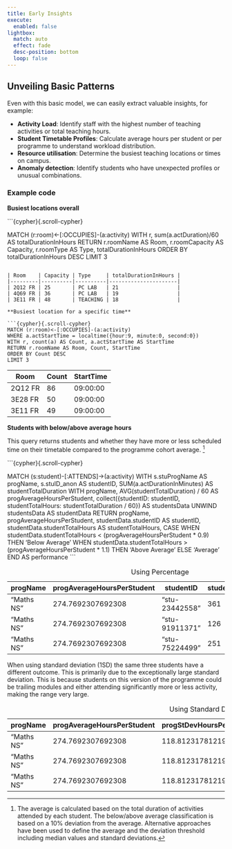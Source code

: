 ```yaml
---
title: Early Insights
execute: 
  enabled: false
lightbox:
  match: auto
  effect: fade
  desc-position: bottom
  loop: false
---
```


## Unveiling Basic Patterns

Even with this basic model, we can easily extract valuable insights, for example:

-   **Activity Load**: Identify staff with the highest number of teaching activities or total teaching hours.
-   **Student Timetable Profiles**: Calculate average hours per student or per programme to understand workload distribution.
-   **Resource utilisation**: Determine the busiest teaching locations or times on campus.
-   **Anomaly detection**: Identify students who have unexpected profiles or unusual combinations.

### Example code

**Busiest locations overall**

```{cypher}{.scroll-cypher} 

MATCH (r:room)<-[:OCCUPIES]-(a:activity) 
WITH r, sum(a.actDuration)/60 AS totalDurationInHours 
RETURN r.roomName AS Room, r.roomCapacity AS Capacity, r.roomType AS Type, totalDurationInHours 
ORDER BY totalDurationInHours 
DESC LIMIT 3
```

| Room    | Capacity | Type     | totalDurationInHours |
|---------|----------|----------|----------------------|
| 2Q12 FR | 25       | PC LAB   | 21                   |
| 4Q69 FR | 36       | PC LAB   | 19                   |
| 3E11 FR | 48       | TEACHING | 18                   |

**Busiest location for a specific time**

```{cypher}{.scroll-cypher} 
MATCH (r:room)<-[:OCCUPIES]-(a:activity) 
WHERE a.actStartTime = localtime({hour:9, minute:0, second:0})  
WITH r, count(a) AS Count, a.actStartTime AS StartTime 
RETURN r.roomName AS Room, Count, StartTime 
ORDER BY Count DESC 
LIMIT 3
```

| Room    | Count | StartTime |
|---------|-------|-----------|
| 2Q12 FR | 86    | 09:00:00  |
| 3E28 FR | 50    | 09:00:00  |
| 3E11 FR | 49    | 09:00:00  |

**Students with below/above average hours**

This query returns students and whether they have more or less scheduled time on their timetable compared to the programme cohort average. [^1]

[^1]: The average is calculated based on the total duration of activities attended by each student. The below/above average classification is based on a 10% deviation from the average. Alternative approaches have been used to define the average and the deviation threshold including median values and standard deviations.

```{cypher}{.scroll-cypher} 

MATCH (s:student)-[:ATTENDS]->(a:activity)
WITH s.stuProgName AS progName, s.stuID_anon AS studentID, SUM(a.actDurationInMinutes) AS studentTotalDuration
WITH progName, 
     AVG(studentTotalDuration) / 60 AS progAverageHoursPerStudent, 
     collect({studentID: studentID, studentTotalHours: studentTotalDuration / 60}) AS studentsData
UNWIND studentsData AS studentData
RETURN progName, 
       progAverageHoursPerStudent,
       studentData.studentID AS studentID, 
       studentData.studentTotalHours AS studentTotalHours, 
       CASE 
           WHEN studentData.studentTotalHours < (progAverageHoursPerStudent * 0.9) THEN 'Below Average'
           WHEN studentData.studentTotalHours > (progAverageHoursPerStudent * 1.1) THEN 'Above Average'
           ELSE 'Average'
       END AS performance
```

| progName | progAverageHoursPerStudent | studentID | studentTotalHours | compare |
|---------------|---------------|---------------|---------------|---------------|
| "Maths NS" | 274.7692307692308 | "stu-23442558" | 361 | "Above Average" |
| "Maths NS" | 274.7692307692308 | "stu-91911371" | 126 | "Below Average" |
| "Maths NS" | 274.7692307692308 | "stu-75224499" | 251 | "Average" |

: Using Percentage

When using standard deviation (1SD) the same three students have a different outcome. This is primarily due to the exceptionally large standard deviation. This is because students on this version of the programme could be trailing modules and either attending significantly more or less activity, making the range very large.

| progName | progAverageHoursPerStudent | progStDevHoursPerStudent | studentID | studentTotalHours | compare |
|----|----|----|----|----|----|
| "Maths NS" | 274.7692307692308 | 118.81231781219205 | "stu-23442558" | 361 | "Average" |
| "Maths NS" | 274.7692307692308 | 118.81231781219205 | "stu-91911371" | 126 | "Below Average" |
| "Maths NS" | 274.7692307692308 | 118.81231781219205 | "stu-42997469" | 251 | "Below Average" |

: Using Standard Deviation